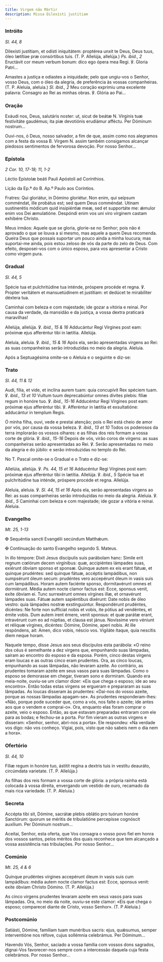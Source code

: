 ```yaml
---
title: Virgem não Mártir
description: Missa Dilexísti justitiam
---
```


### Intróito

<em>Sl. 44, 8</em>

<div class="side-by-side not-content">

Dilexísti justítiam, et odísti iniquitátem: proptérea unxit te Deus, Deus tuus, óleo lætítiae præ consórtibus tuis. (T. P. Allelúja, allelúja.) <em>Ps. ibid., 2</em> Eructávit cor meum verbum bonum: dico ego ópera mea Regi. ℣. Gloria Patri...

Amastes a justiça e odiastes a iniquidade; pelo que ungiu-vos o Senhor, vosso Deus, com o óleo da alegria, de preferência às vossas companheiras. (T. P. Aleluia, aleluia.) <em>Sl. ibid., 2</em> Meu coração exprimiu uma excelente palavra: Consagro ao Rei as minhas obras. ℣. Glória ao Pai...

</div>

### Oração

<div class="side-by-side not-content">

Exáudi nos, Deus, salutáris noster: ut, sicut de beátæ <span class="text-red-500">N.</span> Vírginis tuæ festivitáte gaudémus; ita piæ devotiónis erudiámur afféctu. Per Dóminum nostrum...

Ouvi-nos, ó Deus, nosso salvador, a fim de que, assim como nos alegramos com a festa da vossa B. Virgem <span class="text-red-500">N.</span> assim também consigamos alcançar piedosos sentimentos de fervorosa devoção. Por nosso Senhor...

</div>

### Epístola

<em>2 Cor. 10, 17-18; 11, 1-2</em>

<div class="side-by-side not-content">

Léctio Epístolæ beáti Pauli Apóstoli ad Corínthios.

Lição da Ep.ª do B. Ap.º Paulo aos Coríntios.

Fratres: Qui gloriátur, in Dómino gloriétur. Non enim, qui seípsum comméndat, ille probátus est; sed quem Deus comméndat. Utinam sustinerétis módicum quid insipiéntiæ meæ, sed et supportáte me: ǽmulor enim vos Dei æmulatióne. Despóndi enim vos uni viro vírginem castam exhibére Christo.

Meus irmãos: Aquele que se gloria, glorie-se no Senhor; pois não é aprovado o que se louva a si mesmo, mas aquele a quem Deus recomenda. Queira Deus que possais suportar um pouco ainda a minha loucura; mas suportai-me ainda, pois estou zeloso de vós da parte do zelo de Deus. Com efeito, desposei-vos com o único esposo, para vos apresentar a Cristo como virgem pura.

</div>

### Gradual

<em>Sl. 44, 5</em>

<div class="side-by-side not-content">

Spécie tua et pulchritúdine tua inténde, próspere procéde et regna. ℣. Propter veritátem et mansuetúdinem et justítiam: et dedúcet te mirabíliter déxtera tua.

Caminhai com beleza e com majestade; ide gozar a vitória e reinai. Por causa da verdade, da mansidão e da justiça, a vossa dextra praticará maravilhas!

Allelúja, allelúja. ℣. <em>ibid., 15 & 16</em> Adducántur Regi Vírgines post eam: próximæ ejus afferéntur tibi in lætítia. Allelúja.

Aleluia, aleluia. ℣. <em>ibid., 15 & 16</em> Após ela, serão apresentadas virgens ao Rei: as suas companheiras serão introduzidas no meio da alegria. Aleluia.

</div>

<aside>Após a Septuagésima omite-se o Aleluia e o seguinte e diz-se:</aside>

### Trato

<em>Sl. 44, 11 & 12</em>

<div class="side-by-side not-content">

Audi, fília, et vide, et inclína aurem tuam: quia concupívit Rex spéciem tuam. ℣. <em>ibid., 13 et 10</em> Vultum tuum deprecabúntur omnes dívites plebis: fíliæ regum in honóre tuo. ℣. <em>ibid., 15-16</em> Adducéntur Regi Vírgines post eam: próximæ ejus afferéntur tibi. ℣. Afferéntur in lætítia et exsultatióne: adducántur in templum Regis.

Ó minha filha, ouvi, vede e prestai atenção; pois o Rei está cheio de amor por vós, por causa da vossa beleza. ℣. <em>ibid., 13 et 10</em> Todos os poderosos da terra implorarão os vossos olhares: e as filhas dos reis formam a vossa corte de glória. ℣. <em>ibid., 15-16</em> Depois de vós, virão coros de virgens: as suas companheiras serão apresentadas ao Rei. ℣. Serão apresentadas no meio da alegria e do júbilo: e serão introduzidas no templo do Rei.

</div>

<aside>No T. Pascal omite-se o Gradual e o Trato e diz-se:</aside>

<div class="side-by-side not-content">

Allelúia, allelúja. ℣. <em>Ps. 44, 15 et 16</em> Adducéntur Regi Vírgines post eam: próximæ ejus afferéntur tibi in lætítia. Allelúja. ℣. <em>ibid., 5</em> Spécie tua et pulchritúdine tua inténde, próspere procéde et regna. Allelúja.

Aleluia, aleluia. ℣. <em>Sl. 44, 15 et 16</em> Após ela, serão apresentadas virgens ao Rei: as suas companheiras serão introduzidas no meio da alegria. Aleluia. ℣. <em>ibid., 5</em> Caminhai com beleza e com majestade; ide gozar a vitória e reinai. Aleluia.

</div>

### Evangelho

<em>Mt. 25, 1-13</em>

<div class="side-by-side not-content">

<span class="cross text-red-500">✠</span> Sequéntia sancti Evangélii secúndum Matthǽum.

<span class="cross text-red-500">✠</span> Continuação do santo Evangelho segundo S. Mateus.

In illo témpore: Dixit Jesus discípulis suis parábolam hanc: Simile erit regnum cœlórum decem virgínibus: quæ, accipiéntes lámpades suas, exiérunt óbviam sponso et sponsæ. Quinque autem ex eis erant fátuæ, et quinque prudéntes: sed quinque fátuæ, accéptis lampádibus, non sumpsérunt óleum secum: prudéntes vero accepérunt óleum in vasis suis cum lampádibus. Horam autem faciénte sponso, dormitavérunt omnes et dormiérunt. Média autem nocte clamor factus est: Ecce, sponsus venit, exíte óbviam ei. Tunc surrexérunt omnes vírgines illæ, et ornavérunt lámpades suas. Fátuæ autem sapiéntibus dixérunt: Date nobis de óleo vestro: quia lámpades nostræ exstinguúntur. Respondérunt prudéntes, dicéntes: Ne forte non suffíciat nobis et vobis, ite pótius ad vendéntes, et émite vobis. Dum autem irent émere, venit sponsus: et quæ parátæ erant, intravérunt cum eo ad núptias, et clausa est jánua. Novíssime vero véniunt et réliquæ vírgines, dicéntes: Dómine, Dómine, aperi nobis. At ille respóndens, ait: Amen, dico vobis, néscio vos. Vigiláte ítaque, quia nescítis diem neque horam.

Naquele tempo, disse Jesus aos seus discípulos esta parábola: «O reino dos céus é semelhante a dez virgens que, empunhando suas lâmpadas, saíram ao encontro do esposo e da esposa. Porém, cinco destas virgens eram loucas e as outras cinco eram prudentes. Ora, as cinco loucas, empunhando as suas lâmpadas, não levaram azeite. Ao contrário, as prudentes tomaram azeite em seus vasos para suas lâmpadas. Como o esposo se demorasse em chegar, tiveram sono e dormiram. Quando era meia-noite, ouviu-se um clamor dizer: «Eis que chega o esposo; ide ao seu encontro». Então todas estas virgens se ergueram e prepararam as suas lâmpadas. As loucas disseram às prudentes: «Dai-nos do vosso azeite, porque as nossas lâmpadas apagam-se». As prudentes responderam-lhes: «Não, porque pode suceder que, como a vós, nos falte o azeite; ide antes aos que o vendem e comprai-o». Ora, enquanto elas foram comprar o azeite, veio o esposo. Então, as que estavam preparadas entraram com ele para as bodas; e fechou-se a porta. Por fim vieram as outras virgens e disseram: «Senhor, senhor, abri-nos a porta». Ele respondeu: «Na verdade vos digo: não vos conheço. Vigiai, pois, visto que não sabeis nem o dia nem a hora».

</div>

### Ofertório

<em>Sl. 44, 10</em>

<div class="side-by-side not-content">

Fíliæ regum in honóre tuo, ástitit regína a dextris tuis in vestítu deauráto, circúmdata varietate. (T. P. Allelúja.)

As filhas dos reis formam a vossa corte de glória: a própria rainha está colocada à vossa direita, envergando um vestido de ouro, recamado da mais rica variedade. (T. P. Aleluia.)

</div>

### Secreta

<div class="side-by-side not-content">

Accépta tibi sit, Dómine, sacrátæ plebis oblátio pro tuórum honóre Sanctórum: quorum se méritis de tribulatióne percepísse cognóscit auxílium. Per Dóminum nostrum...

Aceitai, Senhor, esta oferta, que Vos consagra o vosso povo fiel em honra dos vossos santos, pelos méritos dos quais reconhece que tem alcançado a vossa assistência nas tribulações. Por nosso Senhor...

</div>

### Comúnio

<em>Mt. 25, 4 & 6</em>

<div class="side-by-side not-content">

Quinque prudéntes vírgines accepérunt óleum in vasis suis cum lampádibus: média autem nocte clamor factus est: Ecce, sponsus venit: exite óbviam Christo Dómino. (T. P. Allelúja.)

As cinco virgens prudentes levaram azeite em seus vasos para suas lâmpadas. Ora, no meio da noite, ouviu-se este clamor: «Eis que chega o esposo; comparecei diante de Cristo, vosso Senhor». (T. P Aleluia.)

</div>

### Postcomúnio

<div class="side-by-side not-content">

Satiásti, Dómine, famíliam tuam munéribus sacris: ejus, quǽsumus, semper interventióne nos réfove, cujus sollémnia celebrámus. Per Dóminum...

Havendo Vós, Senhor, saciado a vossa família com vossos dons sagrados, dignai-Vos favorecer-nos sempre com a intercessão daquela cuja festa celebrámos. Por nosso Senhor...

</div>

